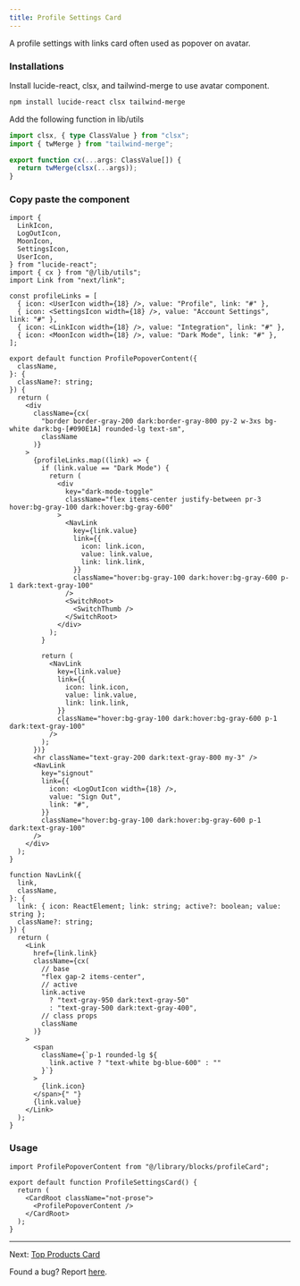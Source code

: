 ```yaml
---
title: Profile Settings Card
---
```


A profile settings with links card often used as popover on avatar.

<ProfileSettingsCard />

### Installations

Install lucide-react, clsx, and tailwind-merge to use avatar component.

```bash
npm install lucide-react clsx tailwind-merge
```

Add the following function in lib/utils

```ts
import clsx, { type ClassValue } from "clsx";
import { twMerge } from "tailwind-merge";

export function cx(...args: ClassValue[]) {
  return twMerge(clsx(...args));
}
```

### Copy paste the component

```tsx
import {
  LinkIcon,
  LogOutIcon,
  MoonIcon,
  SettingsIcon,
  UserIcon,
} from "lucide-react";
import { cx } from "@/lib/utils";
import Link from "next/link";

const profileLinks = [
  { icon: <UserIcon width={18} />, value: "Profile", link: "#" },
  { icon: <SettingsIcon width={18} />, value: "Account Settings", link: "#" },
  { icon: <LinkIcon width={18} />, value: "Integration", link: "#" },
  { icon: <MoonIcon width={18} />, value: "Dark Mode", link: "#" },
];

export default function ProfilePopoverContent({
  className,
}: {
  className?: string;
}) {
  return (
    <div
      className={cx(
        "border border-gray-200 dark:border-gray-800 py-2 w-3xs bg-white dark:bg-[#090E1A] rounded-lg text-sm",
        className
      )}
    >
      {profileLinks.map((link) => {
        if (link.value == "Dark Mode") {
          return (
            <div
              key="dark-mode-toggle"
              className="flex items-center justify-between pr-3 hover:bg-gray-100 dark:hover:bg-gray-600"
            >
              <NavLink
                key={link.value}
                link={{
                  icon: link.icon,
                  value: link.value,
                  link: link.link,
                }}
                className="hover:bg-gray-100 dark:hover:bg-gray-600 p-1 dark:text-gray-100"
              />
              <SwitchRoot>
                <SwitchThumb />
              </SwitchRoot>
            </div>
          );
        }

        return (
          <NavLink
            key={link.value}
            link={{
              icon: link.icon,
              value: link.value,
              link: link.link,
            }}
            className="hover:bg-gray-100 dark:hover:bg-gray-600 p-1 dark:text-gray-100"
          />
        );
      })}
      <hr className="text-gray-200 dark:text-gray-800 my-3" />
      <NavLink
        key="signout"
        link={{
          icon: <LogOutIcon width={18} />,
          value: "Sign Out",
          link: "#",
        }}
        className="hover:bg-gray-100 dark:hover:bg-gray-600 p-1 dark:text-gray-100"
      />
    </div>
  );
}

function NavLink({
  link,
  className,
}: {
  link: { icon: ReactElement; link: string; active?: boolean; value: string };
  className?: string;
}) {
  return (
    <Link
      href={link.link}
      className={cx(
        // base
        "flex gap-2 items-center",
        // active
        link.active
          ? "text-gray-950 dark:text-gray-50"
          : "text-gray-500 dark:text-gray-400",
        // class props
        className
      )}
    >
      <span
        className={`p-1 rounded-lg ${
          link.active ? "text-white bg-blue-600" : ""
        }`}
      >
        {link.icon}
      </span>{" "}
      {link.value}
    </Link>
  );
}
```

### Usage

```tsx
import ProfilePopoverContent from "@/library/blocks/profileCard";

export default function ProfileSettingsCard() {
  return (
    <CardRoot className="not-prose">
      <ProfilePopoverContent />
    </CardRoot>
  );
}
```

---

Next: [Top Products Card](/documentation/top-products-card)

Found a bug? Report [here](https://github.com/swastikyadav/catalystui).
